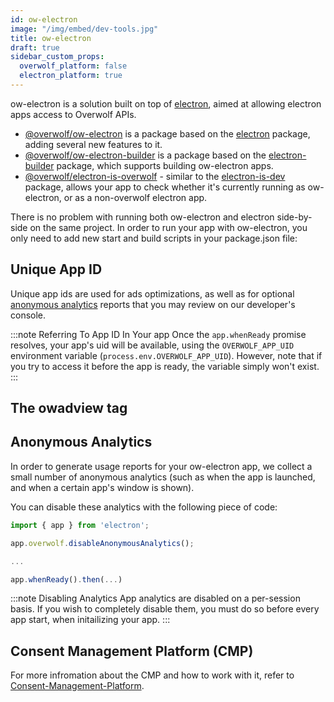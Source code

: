```yaml
---
id: ow-electron
image: "/img/embed/dev-tools.jpg"
title: ow-electron
draft: true
sidebar_custom_props:
  overwolf_platform: false
  electron_platform: true
---
```


ow-electron is a solution built on top of [electron](https://www.electronjs.org/), aimed at allowing electron apps access to Overwolf APIs.

- [@overwolf/ow-electron](https://www.npmjs.com/package/@overwolf/ow-electron) is a package based on the
[electron](https://www.npmjs.com/package/electron) package, adding several new features to it.
- [@overwolf/ow-electron-builder](https://www.npmjs.com/package/@overwolf/ow-electron-builder) is a package based on the 
[electron-builder](https://www.npmjs.com/package/electron-builder) package, which supports building ow-electron apps.
- [@overwolf/electron-is-overwolf](https://www.npmjs.com/package/@overwolf/electron-is-overwolf) - similar to the
[electron-is-dev](https://www.npmjs.com/package/electron-is-dev) package, allows your app to check whether it's currently running as ow-electron, or as a non-overwolf electron app.

There is no problem with running both ow-electron and electron side-by-side on the same project. In order to run your app with ow-electron,
you only need to add new start and build scripts in your package.json file:


<StartAndBuild/>

## Unique App ID


<AppAndAuthorName/>

Unique app ids are used for ads optimizations, as well as for optional [anonymous analytics](#anonymous-analytics) reports that you may review on our developer's console.

:::note Referring To App ID In Your app
Once the `app.whenReady` promise resolves, your app's uid will be available, using the `OVERWOLF_APP_UID` environment variable (`process.env.OVERWOLF_APP_UID`).
However, note that if you try to access it before the app is ready, the variable simply won't exist.
:::

## The owadview tag


<OverwolfAdView/>

## Anonymous Analytics

In order to generate usage reports for your ow-electron app, we collect a small number of anonymous analytics (such as when the app is launched,
and when a certain app's window is shown).

You can disable these analytics with the following piece of code:

```js
import { app } from 'electron';

app.overwolf.disableAnonymousAnalytics();

...

app.whenReady().then(...)
```

:::note Disabling Analytics
App analytics are disabled on a per-session basis. If you wish to completely disable them, you must do so before every app start, when initailizing your app.
:::

## Consent Management Platform (CMP)



<CMPIntro/>

For more infromation about the CMP and how to work with it, refer to [Consent-Management-Platform](ow-electron/consent-management-platform).
